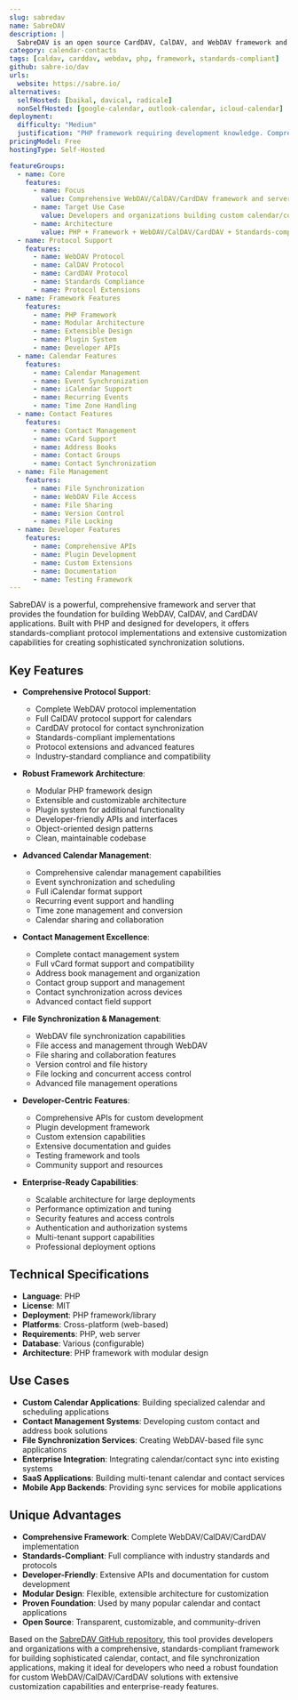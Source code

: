 ```yaml
---
slug: sabredav
name: SabreDAV
description: |
  SabreDAV is an open source CardDAV, CalDAV, and WebDAV framework and server. Built with PHP, it provides a comprehensive, standards-compliant foundation for building calendar, contact, and file synchronization solutions with extensive protocol support.
category: calendar-contacts
tags: [caldav, carddav, webdav, php, framework, standards-compliant]
github: sabre-io/dav
urls:
  website: https://sabre.io/
alternatives:
  selfHosted: [baikal, davical, radicale]
  nonSelfHosted: [google-calendar, outlook-calendar, icloud-calendar]
deployment:
  difficulty: "Medium"
  justification: "PHP framework requiring development knowledge. Comprehensive WebDAV/CalDAV/CardDAV framework with extensive features but requires technical implementation."
pricingModel: Free
hostingType: Self-Hosted

featureGroups:
  - name: Core
    features:
      - name: Focus
        value: Comprehensive WebDAV/CalDAV/CardDAV framework and server for building sync solutions
      - name: Target Use Case
        value: Developers and organizations building custom calendar/contact/file sync applications
      - name: Architecture
        value: PHP + Framework + WebDAV/CalDAV/CardDAV + Standards-compliant + Extensible
  - name: Protocol Support
    features:
      - name: WebDAV Protocol
      - name: CalDAV Protocol
      - name: CardDAV Protocol
      - name: Standards Compliance
      - name: Protocol Extensions
  - name: Framework Features
    features:
      - name: PHP Framework
      - name: Modular Architecture
      - name: Extensible Design
      - name: Plugin System
      - name: Developer APIs
  - name: Calendar Features
    features:
      - name: Calendar Management
      - name: Event Synchronization
      - name: iCalendar Support
      - name: Recurring Events
      - name: Time Zone Handling
  - name: Contact Features
    features:
      - name: Contact Management
      - name: vCard Support
      - name: Address Books
      - name: Contact Groups
      - name: Contact Synchronization
  - name: File Management
    features:
      - name: File Synchronization
      - name: WebDAV File Access
      - name: File Sharing
      - name: Version Control
      - name: File Locking
  - name: Developer Features
    features:
      - name: Comprehensive APIs
      - name: Plugin Development
      - name: Custom Extensions
      - name: Documentation
      - name: Testing Framework
---
```


SabreDAV is a powerful, comprehensive framework and server that provides the foundation for building WebDAV, CalDAV, and CardDAV applications. Built with PHP and designed for developers, it offers standards-compliant protocol implementations and extensive customization capabilities for creating sophisticated synchronization solutions.

## Key Features

- **Comprehensive Protocol Support**:

  - Complete WebDAV protocol implementation
  - Full CalDAV protocol support for calendars
  - CardDAV protocol for contact synchronization
  - Standards-compliant implementations
  - Protocol extensions and advanced features
  - Industry-standard compliance and compatibility

- **Robust Framework Architecture**:

  - Modular PHP framework design
  - Extensible and customizable architecture
  - Plugin system for additional functionality
  - Developer-friendly APIs and interfaces
  - Object-oriented design patterns
  - Clean, maintainable codebase

- **Advanced Calendar Management**:

  - Comprehensive calendar management capabilities
  - Event synchronization and scheduling
  - Full iCalendar format support
  - Recurring event support and handling
  - Time zone management and conversion
  - Calendar sharing and collaboration

- **Contact Management Excellence**:

  - Complete contact management system
  - Full vCard format support and compatibility
  - Address book management and organization
  - Contact group support and management
  - Contact synchronization across devices
  - Advanced contact field support

- **File Synchronization & Management**:

  - WebDAV file synchronization capabilities
  - File access and management through WebDAV
  - File sharing and collaboration features
  - Version control and file history
  - File locking and concurrent access control
  - Advanced file management operations

- **Developer-Centric Features**:

  - Comprehensive APIs for custom development
  - Plugin development framework
  - Custom extension capabilities
  - Extensive documentation and guides
  - Testing framework and tools
  - Community support and resources

- **Enterprise-Ready Capabilities**:
  - Scalable architecture for large deployments
  - Performance optimization and tuning
  - Security features and access controls
  - Authentication and authorization systems
  - Multi-tenant support capabilities
  - Professional deployment options

## Technical Specifications

- **Language**: PHP
- **License**: MIT
- **Deployment**: PHP framework/library
- **Platforms**: Cross-platform (web-based)
- **Requirements**: PHP, web server
- **Database**: Various (configurable)
- **Architecture**: PHP framework with modular design

## Use Cases

- **Custom Calendar Applications**: Building specialized calendar and scheduling applications
- **Contact Management Systems**: Developing custom contact and address book solutions
- **File Synchronization Services**: Creating WebDAV-based file sync applications
- **Enterprise Integration**: Integrating calendar/contact sync into existing systems
- **SaaS Applications**: Building multi-tenant calendar and contact services
- **Mobile App Backends**: Providing sync services for mobile applications

## Unique Advantages

- **Comprehensive Framework**: Complete WebDAV/CalDAV/CardDAV implementation
- **Standards-Compliant**: Full compliance with industry standards and protocols
- **Developer-Friendly**: Extensive APIs and documentation for custom development
- **Modular Design**: Flexible, extensible architecture for customization
- **Proven Foundation**: Used by many popular calendar and contact applications
- **Open Source**: Transparent, customizable, and community-driven

Based on the [SabreDAV GitHub repository](https://github.com/sabre-io/dav), this tool provides developers and organizations with a comprehensive, standards-compliant framework for building sophisticated calendar, contact, and file synchronization applications, making it ideal for developers who need a robust foundation for custom WebDAV/CalDAV/CardDAV solutions with extensive customization capabilities and enterprise-ready features.
